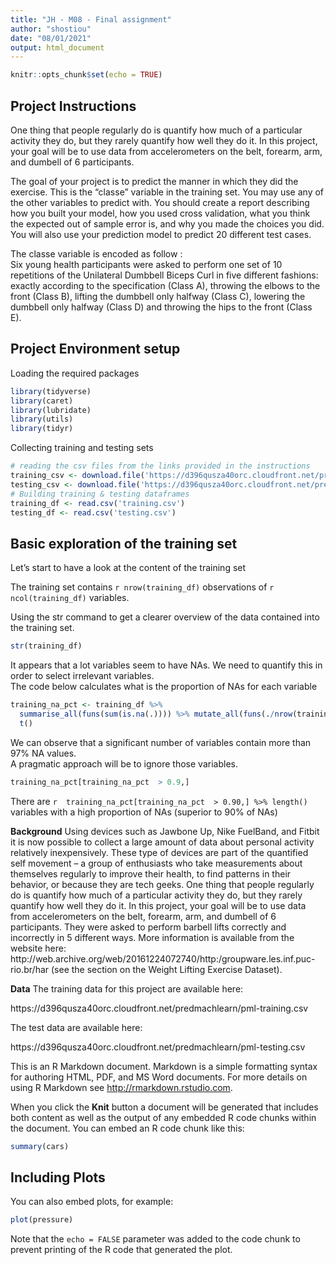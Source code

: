 ```yaml
---
title: "JH - M08 - Final assignment"
author: "shostiou"
date: "08/01/2021"
output: html_document
---
```



```r
knitr::opts_chunk$set(echo = TRUE)
```

## Project Instructions

One thing that people regularly do is quantify how  much of a particular activity they do, but they rarely quantify how well they do it. In this project, your goal will be to use data from accelerometers on the belt, forearm, arm, and dumbell of 6 participants.

The goal of your project is to predict the manner in which they did the exercise. This is the "classe" variable in the training set. You may use any of the other variables to predict with. You should create a report describing how you built your model, how you used cross validation, what you think the expected out of sample error is, and why you made the choices you did. You will also use your prediction model to predict 20 different test cases.

The classe variable is encoded as follow :  
Six young health participants were asked to perform one set of 10 repetitions of the Unilateral Dumbbell Biceps Curl in five different fashions: exactly according to the specification (Class A), throwing the elbows to the front (Class B), lifting the dumbbell only halfway (Class C), lowering the dumbbell only halfway (Class D) and throwing the hips to the front (Class E).



## Project Environment setup

Loading the required packages  
```r
library(tidyverse)
library(caret)
library(lubridate)
library(utils)
library(tidyr)
```

Collecting training and testing sets

```r
# reading the csv files from the links provided in the instructions
training_csv <- download.file('https://d396qusza40orc.cloudfront.net/predmachlearn/pml-training.csv','training.csv')
testing_csv <- download.file('https://d396qusza40orc.cloudfront.net/predmachlearn/pml-testing.csv','testing.csv')
# Building training & testing dataframes
training_df <- read.csv('training.csv')
testing_df <- read.csv('testing.csv')

```


## Basic exploration of the training set

Let's start to have a look at the content of the training set

The training set contains `r nrow(training_df)` observations of `r ncol(training_df)` variables.

Using the str command to get a clearer overview of the data contained into the training set.

```r
str(training_df)
```

It appears that a lot variables seem to have NAs.
We need to quantify this in order to select irrelevant variables.  
The code below calculates what is the proportion of NAs for each variable

```r
training_na_pct <- training_df %>%
  summarise_all(funs(sum(is.na(.)))) %>% mutate_all(funs(./nrow(training_df))) %>% 
  t()
```

We can observe that a significant number of variables contain more than 97% NA values.  
A pragmatic approach will be to ignore those variables.  

```r
training_na_pct[training_na_pct  > 0.9,]
```

There are `r  training_na_pct[training_na_pct  > 0.90,] %>% length() ` variables with a high proportion of NAs (superior to 90% of NAs)






**Background**
Using devices such as Jawbone Up, Nike FuelBand, and Fitbit it is now possible to collect a large amount of data about personal activity relatively inexpensively. These type of devices are part of the quantified self movement – a group of enthusiasts who take measurements about themselves regularly to improve their health, to find patterns in their behavior, or because they are tech geeks. One thing that people regularly do is quantify how much of a particular activity they do, but they rarely quantify how well they do it. In this project, your goal will be to use data from accelerometers on the belt, forearm, arm, and dumbell of 6 participants. They were asked to perform barbell lifts correctly and incorrectly in 5 different ways. More information is available from the website here: http://web.archive.org/web/20161224072740/http:/groupware.les.inf.puc-rio.br/har (see the section on the Weight Lifting Exercise Dataset).


**Data**
The training data for this project are available here:

https://d396qusza40orc.cloudfront.net/predmachlearn/pml-training.csv

The test data are available here:

https://d396qusza40orc.cloudfront.net/predmachlearn/pml-testing.csv





This is an R Markdown document. Markdown is a simple formatting syntax for authoring HTML, PDF, and MS Word documents. For more details on using R Markdown see <http://rmarkdown.rstudio.com>.

When you click the **Knit** button a document will be generated that includes both content as well as the output of any embedded R code chunks within the document. You can embed an R code chunk like this:

```r
summary(cars)
```

## Including Plots

You can also embed plots, for example:

```r
plot(pressure)
```

Note that the `echo = FALSE` parameter was added to the code chunk to prevent printing of the R code that generated the plot.
